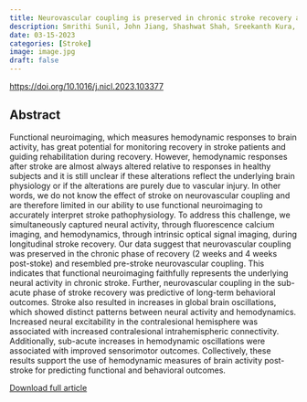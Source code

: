 ```yaml
---
title: Neurovascular coupling is preserved in chronic stroke recovery after targeted photothrombosis
description: Smrithi Sunil, John Jiang, Shashwat Shah, Sreekanth Kura, Kivilcim Kilic, Sefik Evren Erdener, Cenk Ayata, Anna Devor, David A Boas
date: 03-15-2023
categories: [Stroke]
image: image.jpg
draft: false
---
```


[https://doi.org/10.1016/j.nicl.2023.103377](https://doi.org/10.1016/j.nicl.2023.1033779)

## Abstract

Functional neuroimaging, which measures hemodynamic responses to brain activity, has great potential for monitoring recovery in stroke patients and guiding rehabilitation during recovery. However, hemodynamic responses after stroke are almost always altered relative to responses in healthy subjects and it is still unclear if these alterations reflect the underlying brain physiology or if the alterations are purely due to vascular injury. In other words, we do not know the effect of stroke on neurovascular coupling and are therefore limited in our ability to use functional neuroimaging to accurately interpret stroke pathophysiology. To address this challenge, we simultaneously captured neural activity, through fluorescence calcium imaging, and hemodynamics, through intrinsic optical signal imaging, during longitudinal stroke recovery. Our data suggest that neurovascular coupling was preserved in the chronic phase of recovery (2 weeks and 4 weeks post-stoke) and resembled pre-stroke neurovascular coupling. This indicates that functional neuroimaging faithfully represents the underlying neural activity in chronic stroke. Further, neurovascular coupling in the sub-acute phase of stroke recovery was predictive of long-term behavioral outcomes. Stroke also resulted in increases in global brain oscillations, which showed distinct patterns between neural activity and hemodynamics. Increased neural excitability in the contralesional hemisphere was associated with increased contralesional intrahemispheric connectivity. Additionally, sub-acute increases in hemodynamic oscillations were associated with improved sensorimotor outcomes. Collectively, these results support the use of hemodynamic measures of brain activity post-stroke for predicting functional and behavioral outcomes.

[Download full article](Sunil_2023.pdf)
